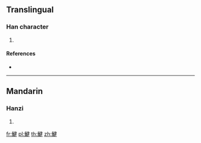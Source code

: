 {{character info/new}}
==Translingual==

===Han character===
{{Han char|rn=195|rad=魚|as=09|sn=20|four=25344|canj=NFNKQ}}

# {{defn|Han|sort=魚09}}

====References====
* {{Han ref|kx=1474.340|dkj=46332|dj=2006.240|hdz=74699.060|uh=9C0E|ud=39950|bh=F572|bd=62834}}

----

==Mandarin==

===Hanzi===
{{cmn-hanzi|pin=[[jiàn]] ([[jian4]])|wg=chien<sup>4</sup>}}

# {{defn|lang=cmn|sort=魚09}}

[[fr:鰎]]
[[pl:鰎]]
[[th:鰎]]
[[zh:鰎]]